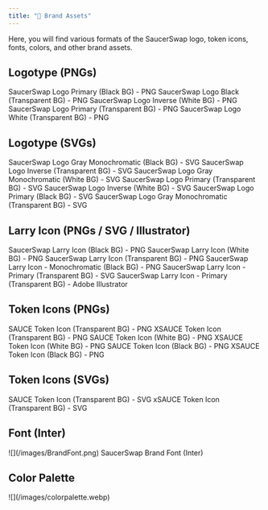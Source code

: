 ```yaml
---
title: "🎨 Brand Assets"
---
```


Here, you will find various formats of the SaucerSwap logo, token icons, fonts, colors, and other brand assets.

## Logotype (PNGs)

<Card horizontal="true" img="/images/BlackBG.png">
  SaucerSwap Logo Primary (Black BG) - PNG
</Card>

<CardGroup cols="2">
  <Card horizontal="true" img="/images/blacktransparentBG.png">
    SaucerSwap Logo Black (Transparent BG) - PNG
  </Card>
  <Card horizontal="true" img="/images/whiteBG.png">
    SaucerSwap Logo Inverse (White BG) - PNG
  </Card>
  <Card horizontal="true" img="/images/primarytransparentBG.png">
    SaucerSwap Logo Primary (Transparent BG) - PNG
  </Card>
  <Card horizontal="true" img="/images/whitetransparentBG.png">
    SaucerSwap Logo White (Transparent BG) - PNG
  </Card>
</CardGroup>

## Logotype (SVGs)

<Card title="SS-v2-Logotype_SS-Logotype-V2-Gry-on-Blk.svg" icon="file-image" horizontal="true" href="https://1058806683-files.gitbook.io/~/files/v0/b/gitbook-x-prod.appspot.com/o/spaces%2F5hXF6kx1TaOoCMAhLCv3%2Fuploads%2FuGg7F5vkp7euMhcNSxc0%2FSS-v2-Logotype_SS-Logotype-V2-Gry-on-Blk.svg?alt=media&token=f21f81c0-e439-4662-83da-8c5ce22f6af0">
  SaucerSwap Logo Gray Monochromatic (Black BG) - SVG
</Card>

<Card title="SS-v2-Logotype_SS-Logotype-V2-Blk-Grn.svg" icon="file-image" horizontal="true" href="https://1058806683-files.gitbook.io/~/files/v0/b/gitbook-x-prod.appspot.com/o/spaces%2F5hXF6kx1TaOoCMAhLCv3%2Fuploads%2FNnDGNpbjbKOJvTLPUYGA%2FSS-v2-Logotype_SS-Logotype-V2-Blk-Grn.svg?alt=media&token=9b7e2bce-88e4-4963-8d52-26601bf4d083">
  SaucerSwap Logo Inverse (Transparent BG) - SVG
</Card>

<Card title="SS-v2-Logotype_SS-Logotype-V2-Gry-on-Wht.svg" icon="file-image" horizontal="true" href="https://1058806683-files.gitbook.io/~/files/v0/b/gitbook-x-prod.appspot.com/o/spaces%2F5hXF6kx1TaOoCMAhLCv3%2Fuploads%2Fj6nsCzLerM8lW7h2DtZA%2FSS-v2-Logotype_SS-Logotype-V2-Gry-on-Wht.svg?alt=media&token=3a7ac013-d5dd-4644-a303-fb36d7b72413">
  SaucerSwap Logo Gray Monochromatic (White BG) - SVG
</Card>

<Card title="SS-v2-Logotype_SS-Logotype-V2-Grn-Wht.svg" icon="file-image" horizontal="true" href="https://1058806683-files.gitbook.io/~/files/v0/b/gitbook-x-prod.appspot.com/o/spaces%2F5hXF6kx1TaOoCMAhLCv3%2Fuploads%2FsNvlhWpKzDhkglEXXdpp%2FSS-v2-Logotype_SS-Logotype-V2-Grn-Wht.svg?alt=media&token=e97a13d8-b6b3-4dc7-95f5-e0c5abaeb970">
  SaucerSwap Logo Primary (Transparent BG) - SVG
</Card>

<Card title="SS-v2-Logotype_SS-Logotype-V2-Blk-on-Wht.svg" icon="file-image" horizontal="true" href="https://1058806683-files.gitbook.io/~/files/v0/b/gitbook-x-prod.appspot.com/o/spaces%2F5hXF6kx1TaOoCMAhLCv3%2Fuploads%2FrMYHUZmCwYv4oTQwPwh8%2FSS-v2-Logotype_SS-Logotype-V2-Blk-on-Wht.svg?alt=media&token=bea1b988-6356-470d-9640-e9fd0199daa9">
  SaucerSwap Logo Inverse (White BG) - SVG
</Card>

<Card title="SS-v2-Logotype_SS-Logotype-V2-Wht-on-Blk.svg" icon="file-image" horizontal="true" href="https://1058806683-files.gitbook.io/~/files/v0/b/gitbook-x-prod.appspot.com/o/spaces%2F5hXF6kx1TaOoCMAhLCv3%2Fuploads%2F0d5piLsbFLkyXWtM1fdh%2FSS-v2-Logotype_SS-Logotype-V2-Wht-on-Blk.svg?alt=media&token=744377a3-59ef-4e34-b7c0-64bca0abd5e0">
  SaucerSwap Logo Primary (Black BG) - SVG
</Card>

<Card title="SS-v2-Logotype_SS-Logotype-V2-Gry.svg" icon="file-image" horizontal="true" href="https://1058806683-files.gitbook.io/~/files/v0/b/gitbook-x-prod.appspot.com/o/spaces%2F5hXF6kx1TaOoCMAhLCv3%2Fuploads%2FkobEPSZLWqkDEaK9BNbR%2FSS-v2-Logotype_SS-Logotype-V2-Gry.svg?alt=media&token=e283f6cb-d0ba-4e62-a231-6544a549d1ac">
  SaucerSwap Logo Gray Monochromatic (Transparent BG) - SVG
</Card>

## Larry Icon (PNGs / SVG / Illustrator)

<Card horizontal="true" img="/images/LarryBlackBG.png">
  SaucerSwap Larry Icon (Black BG) - PNG
</Card>

<CardGroup cols="3">
  <Card horizontal="true" img="/images/LarrywhiteBG.png">
    SaucerSwap Larry Icon (White BG) - PNG
  </Card>
  <Card horizontal="true" img="/images/LarrytransparentBG.png">
    SaucerSwap Larry Icon (Transparent BG) - PNG
  </Card>
  <Card horizontal="true" img="/images/Larryv2IconMono-TP-PNG.png">
    SaucerSwap Larry Icon - Monochromatic (Black BG) - PNG
  </Card>
</CardGroup>

<Card title="Larry v2.svg" icon="file-image" horizontal="true" href="https://1058806683-files.gitbook.io/~/files/v0/b/gitbook-x-prod.appspot.com/o/spaces%2F5hXF6kx1TaOoCMAhLCv3%2Fuploads%2FGtoLJSIEsLx7tLVcI3YH%2FLarry%20v2.svg?alt=media\&token=78447996-a677-4208-b346-d684b498135c">
  SaucerSwap Larry Icon - Primary (Transparent BG) - SVG
</Card>

<Card icon="paperclip" horizontal="true" href="https://1058806683-files.gitbook.io/~/files/v0/b/gitbook-x-prod.appspot.com/o/spaces%2F5hXF6kx1TaOoCMAhLCv3%2Fuploads%2FGTrrw38IRu0kWV3N3Fl5%2FLarry%20v2.ai?alt=media&token=a2524c0e-059e-4204-bfbf-84487cfcadff">
  SaucerSwap Larry Icon - Primary (Transparent BG) - Adobe Illustrator
</Card>

## Token Icons (PNGs)

<CardGroup cols="2">
  <Card horizontal="true" img="/images/SaucetransparentBG.png">
    SAUCE Token Icon (Transparent BG) - PNG
  </Card>
  <Card horizontal="true" img="/images/xSaucetransparentBG.png">
    XSAUCE Token Icon (Transparent BG) - PNG
  </Card>
  <Card horizontal="true" img="/images/SAUCE-WhiteBG.png">
    SAUCE Token Icon (White BG) - PNG
  </Card>
  <Card horizontal="true" img="/images/xSAUCE-WhiteBG.png">
    XSAUCE Token Icon (White BG) - PNG
  </Card>
  <Card horizontal="true" img="/images/SAUCE-BlackBG.png">
    SAUCE Token Icon (Black BG) - PNG
  </Card>
  <Card horizontal="true" img="/images/xSAUCE-BlackBG.png">
    XSAUCE Token Icon (Black BG) - PNG
  </Card>
</CardGroup>

## Token Icons (SVGs)

<Card title="SAUCE.svg" icon="file-image" horizontal="true" href="https://1058806683-files.gitbook.io/~/files/v0/b/gitbook-x-prod.appspot.com/o/spaces%2F5hXF6kx1TaOoCMAhLCv3%2Fuploads%2FhAhAs5FPXxuF3yDaRdby%2FSAUCE.svg?alt=media\&token=d8a3212d-810b-4dd0-886f-47965734895c">
  SAUCE Token Icon (Transparent BG) - SVG
</Card>

<Card title="xSAUCE.svg" icon="file-image" horizontal="true" href="https://1058806683-files.gitbook.io/~/files/v0/b/gitbook-x-prod.appspot.com/o/spaces%2F5hXF6kx1TaOoCMAhLCv3%2Fuploads%2FXaqKiCFXaw4LTlaTNDD3%2FxSAUCE.svg?alt=media\&token=16bbf5db-92bd-425e-8629-856cc7a4d911">
  xSAUCE Token Icon (Transparent BG) - SVG
</Card>

## Font (Inter)

<Frame caption="SaucerSwap Brand Font Ex.">
  ![](/images/BrandFont.png)
</Frame>

<Card title="FONT – Inter.zip" icon="paperclip" horizontal="true" href="https://1058806683-files.gitbook.io/~/files/v0/b/gitbook-x-prod.appspot.com/o/spaces%2F5hXF6kx1TaOoCMAhLCv3%2Fuploads%2FZ895av9Y5KesGbPMcKa2%2FFONT%20%E2%80%93%20Inter.zip?alt=media\&token=ddbb693e-daf2-48d6-a2fa-09f75b55996e">
  SaucerSwap Brand Font (Inter)
</Card>

## Color Palette

<Frame caption="SaucerSwap Primary and Secondary Color Palette">
  ![](/images/colorpalette.webp)
</Frame>